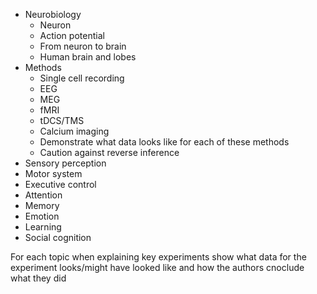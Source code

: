 - Neurobiology  
	- Neuron  
	- Action potential  
	- From neuron to brain  
	- Human brain and lobes  
- Methods  
	- Single cell recording  
	- EEG  
	- MEG  
	- fMRI  
	- tDCS/TMS  
	- Calcium imaging  
	- Demonstrate what data looks like for each of these methods
	- Caution against reverse inference  
- Sensory perception  
- Motor system  
- Executive control  
- Attention  
- Memory  
- Emotion  
- Learning  
- Social cognition  

For each topic when explaining key experiments show what data for the experiment looks/might have looked like and how the authors cnoclude what they did
